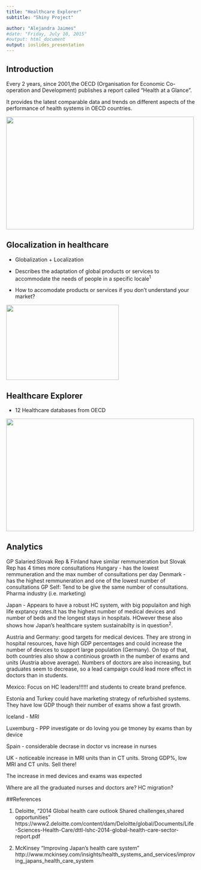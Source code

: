 ```yaml
---
title: "Healthcare Explorer"
subtitle: "Shiny Project"

author: "Alejandra Jaimes"
#date: "Friday, July 10, 2015"
#output: html_document
output: ioslides_presentation
---
```


## Introduction
Every 2 years, since 2001,the OECD (Organisation for Economic Co-operation and Development) publishes a report called "Health at a Glance". 

It provides the latest comparable data and trends on different aspects of the performance of health systems in OECD countries.

<img src="www/OECDcharts.png" width="500" height="300" align="middle"/>



## Glocalization in healthcare
 
* Globalization + Localization  

* Describes the adaptation of global products or services to accommodate the needs of people in a specific locale^1^  

* How to accomodate products or services if you don't understand your market?  
  
<img src="www/shoes.jpg" width="300" height="200" align="centered"/>


## Healthcare Explorer

* 12 Healthcare databases from OECD


<img src="www/intro_he.png" width="500" height="300" align="centered"/>

## Analytics
GP Salaried:Slovak Rep  & Finland have similar remmuneration but Slovak Rep has 4 times more consultations
            Hungary - has the lowest remmuneration and the max number of consultations per day
            Denmark - has the highest remmuneration and one of the lowest number of consultations 
GP Self: Tend to be give the same number of consultations. Pharma industry (i.e. marketing)

Japan - Appears to have a robust HC system, with big populaiton and high life exptancy rates.It has the highest number of medical devices and number of beds and the longest stays in hospitals. HOwever these also shows how Japan's healthcare system sustainabilty is in question^2^. 

Austria and Germany: good targets for medical devices. They are strong in hospital resources, have high GDP percentages and could increase the number of devices to support large population (Germany). On top of that, both countries also show a continious growth in the number of exams and units (Austria above average). Numbers of doctors are also increasing, but graduates seem to decrease, so a lead campaign could lead more effect in doctors than in students. 

Mexico: Focus on HC leaders!!!!!! and students to create brand prefence. 

Estonia and Turkey could have marketing strategy of refurbished systems. They have low GDP though their number of exams show a fast growth. 


Iceland - MRI

Luxemburg - PPP investigate or do loving you ge tmoney by exams than by device 

Spain - considerable decrase in doctor vs increase in nurses

UK - noticeable increase in MRI units than in CT units. Strong GDP%, low MRI and CT units. Sell there!

The increase in med devices and exams was expected


Where are all the graduated nurses and doctors are? HC migration?


##References 

1. Deloitte, "2014 Global health care outlook Shared challenges,shared opportunities" 
https://www2.deloitte.com/content/dam/Deloitte/global/Documents/Life-Sciences-Health-Care/dttl-lshc-2014-global-health-care-sector-report.pdf

2. McKinsey
"Improving Japan's health care system"
http://www.mckinsey.com/insights/health_systems_and_services/improving_japans_health_care_system


 
